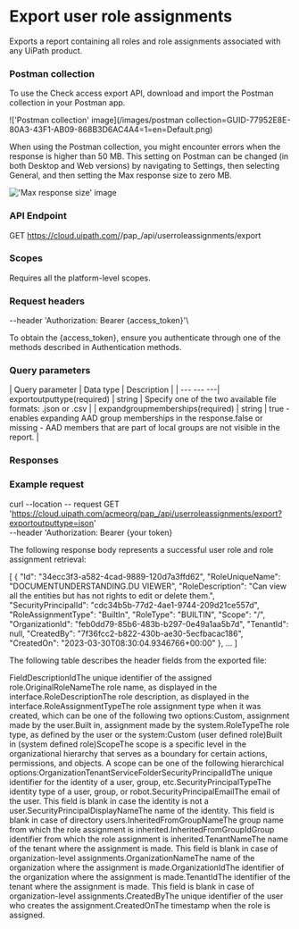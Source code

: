 ﻿# Export user role assignments

Exports a report containing all roles and role assignments associated with any UiPath product.

### Postman collection

To use the Check access export API, download and import the Postman collection in your Postman app.

!['Postman collection' image](/images/postman collection=GUID-77952E8E-80A3-43F1-AB09-868B3D6AC4A4=1=en=Default.png)

When using the Postman collection, you might encounter errors when the response is higher than 50 MB. This setting on Postman can be changed (in both Desktop and Web versions) by navigating to Settings, then selecting General, and then setting the Max response size to zero MB.

!['Max response size' image](/images/max=GUID-629626A2-3011-46F9-8C46-FB640E2D6A72=1=en=Default.png)


### API Endpoint

GET https://cloud.uipath.com/<yourorgname>/pap_/api/userroleassignments/export


### Scopes

Requires all the platform-level scopes.


### Request headers

--header 'Authorization: Bearer {access_token}'\

To obtain the {access_token}, ensure you authenticate through one of the methods described in Authentication methods.


### Query parameters

| Query parameter | Data type | Description |
| --- --- ---| exportoutputtype(required) | string | Specify one of the two available file formats: .json or .csv |
| expandgroupmemberships(required) | string | true - enables expanding AAD group memberships in the response.false or missing - AAD members that are part of local groups are not visible in the report. |


### Responses




### Example request

curl --location -- request GET 'https://cloud.uipath.com/acmeorg/pap_/api/userroleassignments/export?exportoutputtype=json' \
--header 'Authorization: Bearer {your token}

The following response body represents a successful user role and role assignment retrieval:

[
    {
        "Id": "34ecc3f3-a582-4cad-9889-120d7a3ffd62",
        "RoleUniqueName": "DOCUMENTUNDERSTANDING.DU VIEWER",
        "RoleDescription": "Can view all the entities but has not rights to edit or delete them.",
        "SecurityPrincipalId": "cdc34b5b-77d2-4ae1-9744-209d21ce557d",
        "RoleAssignmentType": "BuiltIn",
        "RoleType": "BUILTIN",
        "Scope": "/",
        "OrganizationId": "feb0dd79-85b6-483b-b297-0e49a1aa5b7d",
        "TenantId": null,
        "CreatedBy": "7f36fcc2-b822-430b-ae30-5ecfbacac186",
        "CreatedOn": "2023-03-30T08:30:04.9346766+00:00"
    },
...
]

The following table describes the header fields from the exported file:

FieldDescriptionIdThe unique identifier of the assigned role.OriginalRoleNameThe role name, as displayed in the interface.RoleDescriptionThe role description, as displayed in the interface.RoleAssignmentTypeThe role assignment type when it was created, which can be one of the following two options:Custom, assignment made by the user.Built in, assignment made by the system.RoleTypeThe role type, as defined by the user or the system:Custom (user defined role)Built in (system defined role)ScopeThe scope is a specific level in the organizational hierarchy that serves as a boundary for certain actions, permissions, and objects. A scope can be one of the following hierarchical options:OrganizationTenantServiceFolderSecurityPrincipalIdThe unique identifier for the identity of a user, group, etc.SecurityPrincipalTypeThe identity type of a user, group, or robot.SecurityPrincipalEmailThe email of the user. This field is blank in case the identity is not a user.SecurityPrincipalDisplayNameThe name of the identity. This field is blank in case of directory users.InheritedFromGroupNameThe group name from which the role assignment is inherited.InheritedFromGroupIdGroup identifier from which the role assignment is inherited.TenantNameThe name of the tenant where the assignment is made. This field is blank in case of organization-level assignments.OrganizationNameThe name of the organization where the assignment is made.OrganizationIdThe identifier of the organization where the assignment is made.TenantIdThe identifier of the tenant where the assignment is made. This field is blank in case of organization-level assignments.CreatedByThe unique identifier of the user who creates the assignment.CreatedOnThe timestamp when the role is assigned.


